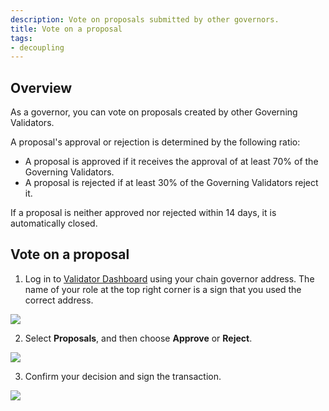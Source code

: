 ```yaml
---
description: Vote on proposals submitted by other governors.
title: Vote on a proposal
tags:
- decoupling
---
```



## Overview

As a governor, you can vote on proposals created by other
Governing Validators.

A proposal's approval or rejection is determined by the following ratio:
* A proposal is approved if it receives the approval of at least 70%
of the Governing Validators.
* A proposal is rejected if at least 30% of the
Governing Validators reject it.

If a proposal is neither approved nor rejected within 14 days,
it is automatically closed.

## Vote on a proposal

1. Log in to [Validator Dashboard](https://validator.roninchain.com)
using your chain governor address. The name of your role at the top
right corner is a sign that you used the correct address.
<img src={stepOne} width={1280} />

2. Select **Proposals**, and then choose **Approve** or **Reject**.
<img src={stepTwo} width={1280} />

3. Confirm your decision and sign the transaction.
<img src={stepThree} width={400} />
